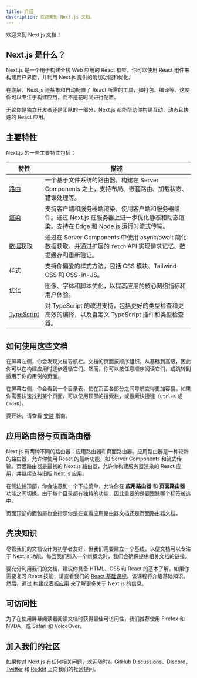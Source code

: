```yaml
---
title: 介绍
description: 欢迎来到 Next.js 文档。
---
```


欢迎来到 Next.js 文档！

## Next.js 是什么？

Next.js 是一个用于构建全栈 Web 应用的 React 框架。你可以使用 React 组件来构建用户界面，并利用 Next.js 提供的附加功能和优化。

在底层，Next.js 还抽象和自动配置了 React 所需的工具，如打包、编译等。这使你可以专注于构建应用，而不是花时间进行配置。

无论你是独立开发者还是团队的一部分，Next.js 都能帮助你构建互动、动态且快速的 React 应用。

## 主要特性

Next.js 的一些主要特性包括：

| 特性                                                                      | 描述                                                                                                                                                                                  |
| ------------------------------------------------------------------------ | ------------------------------------------------------------------------------------------------------------------------------------------------------------------------------------- |
| [路由](/docs/app/building-your-application/routing)                       | 一个基于文件系统的路由器，构建在 Server Components 之上，支持布局、嵌套路由、加载状态、错误处理等。                                                                                     |
| [渲染](/docs/app/building-your-application/rendering)                     | 支持客户端和服务器端渲染，使用客户端和服务器组件。通过 Next.js 在服务器上进一步优化静态和动态渲染。支持在 Edge 和 Node.js 运行时流式传输。                                              |
| [数据获取](/docs/app/building-your-application/data-fetching)             | 通过在 Server Components 中使用 async/await 简化数据获取，并通过扩展的 `fetch` API 实现请求记忆、数据缓存和重新验证。                                                               |
| [样式](/docs/app/building-your-application/styling)                       | 支持你偏爱的样式方法，包括 CSS 模块、Tailwind CSS 和 CSS-in-JS。                                                                                                                    |
| [优化](/docs/app/building-your-application/optimizing)                    | 图像、字体和脚本优化，以提高应用的核心网络指标和用户体验。                                                                                                                          |
| [TypeScript](/docs/app/building-your-application/configuring/typescript) | 对 TypeScript 的改进支持，包括更好的类型检查和更高效的编译，以及自定义 TypeScript 插件和类型检查器。                                                                                  |

## 如何使用这些文档

在屏幕左侧，你会发现文档导航栏。文档的页面按顺序组织，从基础到高级，因此你可以在构建应用时逐步遵循它们。然而，你可以按任意顺序阅读它们，或跳转到适用于你的用例的页面。

在屏幕右侧，你会看到一个目录表，使在页面各部分之间导航变得更加容易。如果你需要快速找到某个页面，可以使用顶部的搜索栏，或搜索快捷键（`Ctrl+K` 或 `Cmd+K`）。

要开始，请查看 [安装](/docs/getting-started/installation) 指南。

## 应用路由器与页面路由器

Next.js 有两种不同的路由器：应用路由器和页面路由器。应用路由器是一种较新的路由器，允许你使用 React 的最新功能，如 Server Components 和流式传输。页面路由器是最初的 Next.js 路由器，允许你构建服务器渲染的 React 应用，并继续支持旧版 Next.js 应用。

在侧边栏顶部，你会注意到一个下拉菜单，允许你在 **应用路由器** 和 **页面路由器** 功能之间切换。由于每个目录都有独特的功能，因此重要的是要跟踪哪个标签被选中。

页面顶部的面包屑也会指示你是在查看应用路由器文档还是页面路由器文档。

## 先决知识

尽管我们的文档设计为初学者友好，但我们需要建立一个基线，以便文档可以专注于 Next.js 功能。每当我们引入一个新概念时，我们会确保提供相关文档的链接。

要充分利用我们的文档，建议你具备 HTML、CSS 和 React 的基本了解。如果你需要复习 React 技能，请查看我们的 [React 基础课程](/learn/react-foundations)，该课程将介绍基础知识。然后，通过 [构建仪表板应用](/learn/dashboard-app) 来了解更多关于 Next.js 的信息。

## 可访问性

为了在使用屏幕阅读器阅读文档时获得最佳可访问性，我们推荐使用 Firefox 和 NVDA，或 Safari 和 VoiceOver。

## 加入我们的社区

如果你对 Next.js 有任何相关问题，欢迎随时在 [GitHub Discussions](https://github.com/vercel/next.js/discussions)、[Discord](https://discord.com/invite/bUG2bvbtHy)、[Twitter](https://twitter.com/nextjs) 和 [Reddit](https://www.reddit.com/r/nextjs) 上向我们的社区提问。
